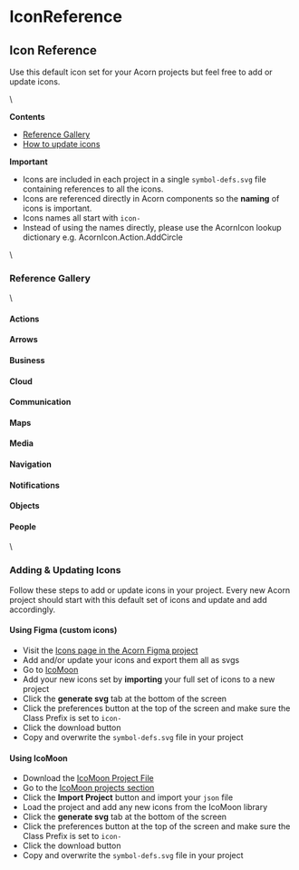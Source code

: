# IconReference


## Icon Reference

Use this default icon set for your Acorn projects but feel free to add or update icons.

\


**Contents**

* [Reference Gallery](IconReference.mdx#reference)
* [How to update icons](IconReference.mdx#adding-updating)

**Important**

* Icons are included in each project in a single `symbol-defs.svg` file containing references to all the icons.
* Icons are referenced directly in Acorn components so the **naming** of icons is important.
* Icons names all start with `icon-`
* Instead of using the names directly, please use the AcornIcon lookup dictionary e.g. AcornIcon.Action.AddCircle

\


### Reference Gallery <a href="#reference" id="reference"></a>

\


#### Actions

#### Arrows

#### Business

#### Cloud

#### Communication

#### Maps

#### Media

#### Navigation

#### Notifications

#### Objects

#### People

\


### Adding & Updating Icons <a href="#adding-updating" id="adding-updating"></a>

Follow these steps to add or update icons in your project. Every new Acorn project should start with this default set of icons and update and add accordingly.

#### Using Figma (custom icons)

* Visit the [Icons page in the Acorn Figma project](https://www.figma.com/file/zKPFQ5JY8yxZdEnpVWsVJf/Acorn-Reference-Library?type=design\&node-id=22-105)
* Add and/or update your icons and export them all as svgs
* Go to [IcoMoon](https://icomoon.io/app/)
* Add your new icons set by **importing** your full set of icons to a new project
* Click the **generate svg** tab at the bottom of the screen
* Click the preferences button at the top of the screen and make sure the Class Prefix is set to `icon-`
* Click the download button
* Copy and overwrite the `symbol-defs.svg` file in your project

#### Using IcoMoon

* Download the [IcoMoon Project File](https://drive.google.com/file/d/1zIgnfGiQTnn\_eykYyXz3-nfDNQ7-1wXk/view?usp=sharing)
* Go to the [IcoMoon projects section](https://icomoon.io/app/#/projects)
* Click the **Import Project** button and import your `json` file
* Load the project and add any new icons from the IcoMoon library
* Click the **generate svg** tab at the bottom of the screen
* Click the preferences button at the top of the screen and make sure the Class Prefix is set to `icon-`
* Click the download button
* Copy and overwrite the `symbol-defs.svg` file in your project
